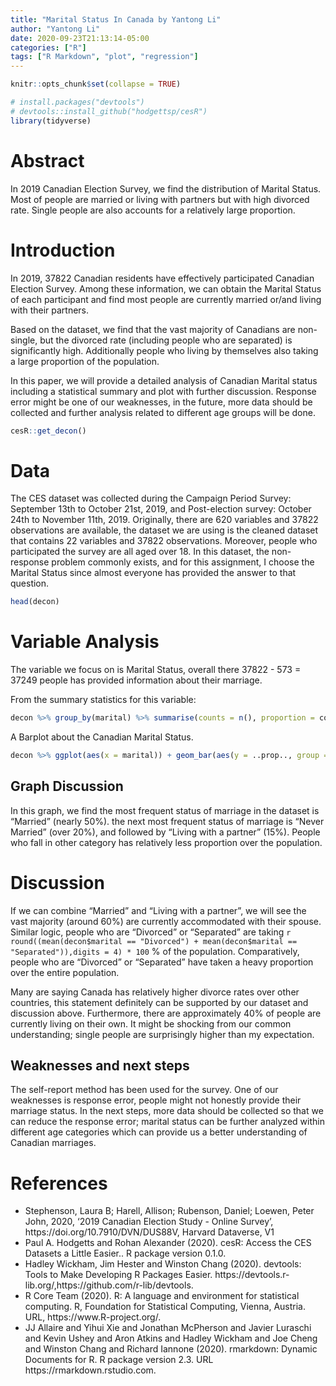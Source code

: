 ```yaml
---
title: "Marital Status In Canada by Yantong Li"
author: "Yantong Li"
date: 2020-09-23T21:13:14-05:00
categories: ["R"]
tags: ["R Markdown", "plot", "regression"]
---
```


```r
knitr::opts_chunk$set(collapse = TRUE)
```


```r
# install.packages("devtools")
# devtools::install_github("hodgettsp/cesR")
library(tidyverse)

```

# Abstract
In 2019 Canadian Election Survey, we find the distribution of Marital Status. Most of people are married or living with partners but with high divorced rate. Single people are also accounts for a relatively large proportion.

# Introduction

In 2019, 37822 Canadian residents have effectively participated Canadian Election Survey. Among these information, we can obtain the Marital Status of each participant and find most people are currently married or/and living with their partners. 

Based on the dataset, we find that the vast majority of Canadians are non-single, but the divorced rate (including people who are separated) is significantly high. Additionally people who living by themselves also taking a large proportion of the population.

In this paper, we will provide a detailed analysis of Canadian Marital status including a statistical summary and plot with further discussion. Response error might be one of our weaknesses, in the future, more data should be collected and further analysis related to different age groups will be done.



```r
cesR::get_decon()
```

# Data

The CES dataset was collected during the Campaign Period Survey: September 13th to October 21st, 2019, and Post-election survey: October 24th to November 11th, 2019. Originally, there are 620 variables and 37822 observations are available, the dataset we are using is the cleaned dataset that contains 22 variables and 37822 observations. Moreover, people who participated the survey are all aged over 18. In this dataset, the non-response problem commonly exists, and for this assignment, I choose the Marital Status since almost everyone has provided the answer to that question. 

```r
head(decon)
```

# Variable Analysis


The variable we focus on is Marital Status, overall there 37822 - 573 = 37249 people has provided information about their marriage. 

From the summary statistics for this variable:

```r
decon %>% group_by(marital) %>% summarise(counts = n(), proportion = counts/nrow(decon)) %>% arrange(desc(proportion))
```

A Barplot about the Canadian Marital Status.

```r
decon %>% ggplot(aes(x = marital)) + geom_bar(aes(y = ..prop.., group = 1)) + coord_flip() + theme_bw() + labs(x = "Marital Status", y = "Proportion", title = "Marital Status In Canada", caption = "2019 CES dataset") 
```

## Graph Discussion
In this graph, we find the most frequent status of marriage in the dataset is "Married" (nearly 50%). the next most frequent status of marriage is "Never Married" (over 20%), and followed by "Living with a partner" (15%). People who fall in other category has relatively less proportion over the population.


# Discussion

If we can combine "Married" and "Living with a partner", we will see the vast majority (around 60%) are currently accommodated with their spouse. Similar logic, people who are "Divorced" or "Separated" are taking `r round((mean(decon$marital == "Divorced") + mean(decon$marital == "Separated")),digits = 4) * 100` % of the population. Comparatively, people who are "Divorced" or "Separated" have taken a heavy proportion over the entire population.

Many are saying Canada has relatively higher divorce rates over other countries, this statement definitely can be supported by our dataset and discussion above. Furthermore, there are approximately 40% of people are currently living on their own. It might be shocking from our common understanding; single people are surprisingly higher than my expectation.






## Weaknesses and next steps

The self-report method has been used for the survey. One of our weaknesses is response error, people might not honestly provide their marriage status. In the next steps, more data should be collected so that we can reduce the response error; marital status can be further analyzed within different age categories which can provide us a better understanding of Canadian marriages.





# References

- Stephenson, Laura B; Harell, Allison; Rubenson, Daniel; Loewen, Peter John, 2020, '2019 Canadian Election Study - Online Survey', https://doi.org/10.7910/DVN/DUS88V, Harvard Dataverse, V1
- Paul A. Hodgetts and Rohan Alexander (2020). cesR: Access the CES Datasets a Little Easier.. R package version 0.1.0.
-  Hadley Wickham, Jim Hester and Winston Chang (2020). devtools: Tools to Make Developing R Packages Easier. https://devtools.r-lib.org/,https://github.com/r-lib/devtools.
- R Core Team (2020). R: A language and environment for statistical computing. R, Foundation for Statistical Computing, Vienna, Austria. URL, https://www.R-project.org/.
- JJ Allaire and Yihui Xie and Jonathan McPherson and Javier Luraschi and Kevin Ushey and Aron Atkins and Hadley Wickham and Joe Cheng and Winston Chang and Richard Iannone (2020). rmarkdown: Dynamic Documents for R. R package version 2.3. URL https://rmarkdown.rstudio.com.






